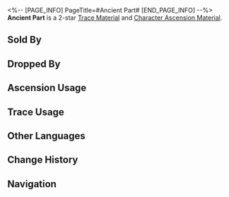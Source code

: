 <%-- [PAGE_INFO]
PageTitle=#Ancient Part#
[END_PAGE_INFO] --%>
{{Item Infobox
|id          = 112011
|image       = Item Ancient Part.png
|type        = Trace Material
|type2       = Character Ascension Material
|invCategory = Upgrade Materials
|rarity      = 2
|effect      = 
|description = Mechanical part left behind from the Old World. Crude material used for enhancement.
|source1     = [[Automatons]]
|source2     = [[Dropped by enemies in Divergent Universe]]
|source3     = [[Simulated Universe]] enemies
|source4     = [[Assignment]] rewards
|source5     = [[Embers Exchange]]
|source6     = [[Omni-Synthesizer]] &mdash; Material Exchange
|source7     = [[Calyx (Golden)]]
}}
{{Description|Despite its size, it was cast and polished in a way that people today would struggle to replicate.<br /><br />''"A small screw in the Old World is stronger than our armor."''}}
'''Ancient Part''' is a 2-star [[Trace Material]] and [[Character Ascension Material]].

==Sold By==
{{Shop Availability}}

==Dropped By==
{{Dropped By}}

==Ascension Usage==
{{Ascension Usage}}

==Trace Usage==
{{Trace Usage}}

==Other Languages==
{{Other Languages
|en   = Ancient Part
|zhs  = 古代零件
|zht  = 古代零件
|ja   = 古代パーツ
|ko   = 고대 부속품
|es   = Componente antiguo
|fr   = Ancienne pièce mécanique
|ru   = Древняя деталь
|th   = Ancient Part
|vi   = Linh Kiện Cổ Xưa
|de   = Uraltes Teil
|id   = Ancient Part
|pt   = Peça Antiga
}}

==Change History==
{{Change History|1.0}}

==Navigation==
{{Upgrade Material Navbox}}